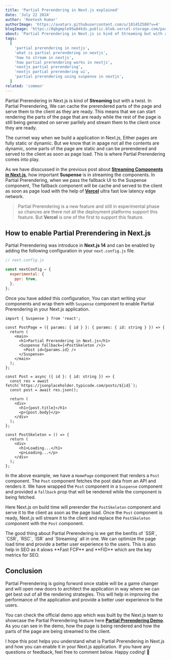 ```yaml
---
title: 'Partial Prerendering in Next.js explained'
date: 'July 22 2024'
author: 'Reetesh Kumar'
authorImage: 'https://avatars.githubusercontent.com/u/101452588?v=4'
blogImage: 'https://8qbgmple95w84kds.public.blob.vercel-storage.com/partial-prerendering-fDsM6nqCu3QRDTWrqVRBTARVps8P4d.png'
about: 'Partial Prerendering in Next.js is kind of Streaming but with a twist. In Partial Prerendering, We can cache the prerendered parts of the page and serve them to the client as they are ready. This new feature is still in experimental phase and not all the deployment platforms support this feature.'
tags:
  [
    'partial prerendering in nextjs',
    'what is partial prerendering in nextjs',
    'how to stream in nextjs',
    'how partial prerendering works in nextjs',
    'nextjs partial prerendering',
    'nextjs partial prerendering ui',
    'partial prerendering using suspense in nextjs',
  ]
related: 'common'
---
```


<TableContent title="Partial Prerendering in Next.js explained" />

Partial Prerendering in Next.js is kind of **Streaming** but with a twist. In Partial Prerendering, We can cache the prerendered parts of the page and serve them to the client as they are ready. This means that we can start rendering the parts of the page that are ready while the rest of the page is still being generated on server parllely and stream them to the client once they are ready.

The currnet way when we build a application in Next.js, Either pages are fully static or dynamic. But we know that in apage not all the contents are dynamic, some parts of the page are static and can be prerendered and served to the client as soon as page load. This is where Partial Prerendering comes into play.

As we have disscussed in the previous post about [**Streaming Components in Next.js**](https://reetesh.in/blog/streaming-components-in-next.js-using-suspense), how important **Suspense** is in streaming the components. In Partial Prerendering, when we pass the fallback UI to the Suspense component, The fallback component will be cache and served to the client as soon as page load with the help of [**Vercel**](https://vercel.com) ultra fast low latency edge network.

> Partial Prerendering is a new feature and still in experimental phase so chances are there not all the deployment platforms support this feature. But **Vercel** is one of the first to support this feature.

<Advertise title="Streaming Components in Next.js using Suspense" />

## How to enable Partial Prerendering in Next.js

Partial Prerendering was introduce in **Next.js 14** and can be enabled by adding the following configuration in your `next.config.js` file.

```js
// next.config.js

const nextConfig = {
  experimental: {
    ppr: true,
  },
};
```

Once you have added this configuration, You can start writing your components and wrap them with `Suspense` component to enable Partial Prerendering in your Next.js application.

```tsx
import { Suspense } from 'react';

const PostPage = ({ params: { id } }: { params: { id: string } }) => {
  return (
    <main>
      <h1>Partial Prerendering in Next.js</h1>
      <Suspense fallback={<PostSkeleton />}>
        <Post id={params.id} />
      </Suspense>
    </main>
  );
};

const Post = async ({ id }: { id: string }) => {
  const res = await fetch(`https://jsonplaceholder.typicode.com/posts/${id}`);
  const post = await res.json();

  return (
    <div>
      <h1>{post.title}</h1>
      <p>{post.body}</p>
    </div>
  );
};

const PostSkeleton = () => {
  return (
    <div>
      <h1>Loading...</h1>
      <p>Loading...</p>
    </div>
  );
};
```

In the above example, we have a `HomePage` component that renders a `Post` component. The `Post` component fetches the post data from an API and renders it. We have wrapped the `Post` component in a `Suspense` component and provided a `fallback` prop that will be rendered while the component is being fetched.

Here Next.js on build time will prerender the `PostSkeleton` component and serve it to the client as soon as the page load. Once the `Post` component is ready, Next.js will stream it to the client and replace the `PostSkeleton` component with the `Post` component.

<Callout emoji="" isRegular={true}>
  The good thing about Partial Prerendering is we get the benfits of `SSR`,
  `CSR`, `RSC`, `ISR` and `Streaming` all in one. We can optimize the page load
  time and provide a better user experience to the users. This is also help in
  SEO as it alows **Fast FCP** and **FID** which are the key metrics for SEO.
</Callout>

## Conclusion

Partial Prerendering is going forword once stable will be a game changer and will open new doors to architect the application in way where we can get best out of all the rendering strategies. This will help in improving the performance of the application and provide a better user experience to the users.

You can check the official demo app which was built by the Next.js team to showcase the Partial Prerendering feature here [**Partial Prerendering Demo**](https://www.partialprerendering.com/). As you can see in the demo, how the page is being rendered and how the parts of the page are being streamed to the client.

I hope this post helps you understand what is Partial Prerendering in Next.js and how you can enable it in your Next.js application. If you have any questions or feedback, feel free to comment below. Happy coding! 🚀
